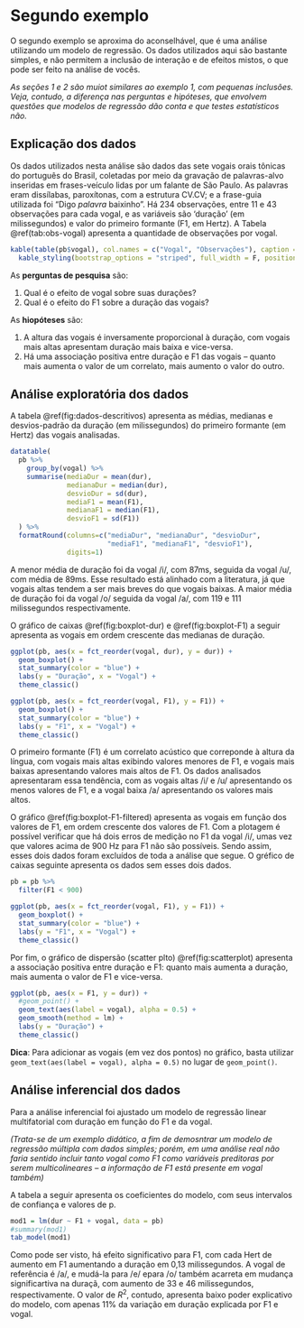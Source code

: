 # Segundo exemplo

O segundo exemplo se aproxima do aconselhável, que é uma análise utilizando um modelo de regressão. Os dados utilizados aqui são bastante simples, e não permitem a inclusão de interação e de efeitos mistos, o que pode ser feito na análise de vocês.

*As seções 1 e 2 são muiot similares ao exemplo 1, com pequenas inclusões. Veja, contudo, a diferença nas perguntas e hipóteses, que envolvem questões que modelos de regressão dão conta e que testes estatísticos não.*

## Explicação dos dados

Os dados utilizados nesta análise são dados das sete vogais orais tônicas do português do Brasil, coletadas por meio da gravação de palavras-alvo inseridas em frases-veículo lidas por um falante de São Paulo. As palavras eram dissílabas, paroxítonas, com a estrutura CV.CV; e a frase-guia utilizada foi "Digo *palavra* baixinho". Há 234 observações, entre 11 e 43 observações para cada vogal, e as variáveis são 'duração' (em milissegundos) e valor do primeiro formante (F1, em Hertz).  A Tabela \@ref(tab:obs-vogal) apresenta a quantidade de observações por vogal.

```r
kable(table(pb$vogal), col.names = c("Vogal", "Observações"), caption = 'Quantidade de observações por vogal') %>%
  kable_styling(bootstrap_options = "striped", full_width = F, position = "left")
```

As **perguntas de pesquisa** são:

1. Qual é o efeito de vogal sobre suas durações? 
2. Qual é o efeito do F1 sobre a duração das vogais?

As **hiopóteses** são:

1. A altura das vogais é inversamente proporcional à duração, com vogais mais altas apresentam duração mais baixa e vice-versa.
2. Há uma associação positiva entre duração e F1 das vogais -- quanto mais aumenta o valor de um correlato, mais aumento o valor do outro.


## Análise exploratória dos dados

A tabela \@ref(fig:dados-descritivos) apresenta as médias, medianas e desvios-padrão da duração (em milissegundos) do primeiro formante (em Hertz) das vogais analisadas.

```r
datatable(
  pb %>% 
    group_by(vogal) %>% 
    summarise(mediaDur = mean(dur),
              medianaDur = median(dur),
              desvioDur = sd(dur),
              mediaF1 = mean(F1),
              medianaF1 = median(F1),
              desvioF1 = sd(F1))
  ) %>% 
  formatRound(columns=c("mediaDur", "medianaDur", "desvioDur",
                        "mediaF1", "medianaF1", "desvioF1"), 
              digits=1)
```

A menor média de duração foi da vogal /i/, com 87ms, seguida da vogal /u/, com média de 89ms. Esse resultado está alinhado com a literatura, já que vogais altas tendem a ser mais breves do que vogais baixas. A maior média de duração foi da vogal /o/ seguida da vogal /a/, com 119 e 111 milissegundos respectivamente.

O gráfico de caixas \@ref(fig:boxplot-dur) e \@ref(fig:boxplot-F1) a seguir apresenta as vogais em ordem crescente das medianas de duração.

```r
ggplot(pb, aes(x = fct_reorder(vogal, dur), y = dur)) +
  geom_boxplot() +
  stat_summary(color = "blue") +
  labs(y = "Duração", x = "Vogal") +
  theme_classic()
```

```r
ggplot(pb, aes(x = fct_reorder(vogal, F1), y = F1)) +
  geom_boxplot() +
  stat_summary(color = "blue") +
  labs(y = "F1", x = "Vogal") +
  theme_classic()
```

O primeiro formante (F1) é um correlato acústico que correponde à altura da língua, com vogais mais altas exibindo valores menores de F1, e vogais mais baixas apresentando valores mais altos de F1. Os dados analisados apresentaram essa tendência, com as vogais altas /i/ e /u/ apresentando os menos valores de F1, e a vogal baixa /a/ apresentando os valores mais altos.

O gráfico \@ref(fig:boxplot-F1-filtered) apresenta as vogais em função dos valores de F1, em ordem crescente dos valores de F1. Com a plotagem é possível verificar que há dois erros de medição no F1 da vogal /i/, umas vez que valores acima de 900 Hz para F1 não são possíveis. Sendo assim, esses dois dados foram excluídos de toda a análise que segue. O gréfico de caixas seguinte apresenta os dados sem esses dois dados.

```r
pb = pb %>% 
  filter(F1 < 900)

ggplot(pb, aes(x = fct_reorder(vogal, F1), y = F1)) +
  geom_boxplot() +
  stat_summary(color = "blue") +
  labs(y = "F1", x = "Vogal") +
  theme_classic()
```

Por fim, o gráfico de dispersão (scatter plto) \@ref(fig:scatterplot) apresenta a associação positiva entre duração e F1: quanto mais aumenta a duração, mais aumenta o valor de F1 e vice-versa.

```r
ggplot(pb, aes(x = F1, y = dur)) +
  #geom_point() +
  geom_text(aes(label = vogal), alpha = 0.5) + 
  geom_smooth(method = lm) +
  labs(y = "Duração") +
  theme_classic()
```

**Dica**: Para adicionar as vogais (em vez dos pontos) no gráfico, basta utilizar `geom_text(aes(label = vogal), alpha = 0.5)` no lugar de `geom_point()`.

## Análise inferencial dos dados

Para a análise inferencial foi ajustado um modelo de regressão linear multifatorial com duração em função do F1 e da vogal. 

*(Trata-se de um exemplo didático, a fim de demosntrar um modelo de regressão múltipla com dados simples; porém, em uma análise real não faria sentido incluir tanto vogal como F1 como variáveis preditoras por serem multicolineares -- a informação de F1 está presente em vogal também)*

A tabela a seguir apresenta os coeficientes do modelo, com seus intervalos de confiança e valores de p.

```r
mod1 = lm(dur ~ F1 + vogal, data = pb)
#summary(mod1)
tab_model(mod1)
```

Como pode ser visto, há efeito significativo para F1, com cada Hert de aumento em F1 aumentando a duração em 0,13 milissegundos. A vogal de referência é /a/, e mudá-la para /e/ epara /o/ também acarreta em mudança significartiva na duraçã, com aumento de 33 e 46 milissegundos, respectivamente. O valor de $R^2$, contudo, apresenta baixo poder explicativo do modelo, com apenas 11% da variação em duração explicada por F1 e vogal.